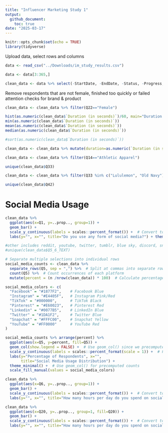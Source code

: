 ```yaml
---
title: "Influencer Marketing Study 1"
output: 
  github_document:
    toc: true
date: "2025-03-17"
---
```


```r
knitr::opts_chunk$set(echo = TRUE)
library(tidyverse)
```

Upload data, select rows and columns
```r
data <- read_csv("../Downloads/im_study_results.csv")

data <- data[3:365,]

clean_data <- data %>% select(-StartDate, -EndDate, -Status, -Progress, -Finished, -RecordedDate, -RecipientFirstName, -RecipientLastName, -RecipientEmail, -ExternalReference, -DistributionChannel, -UserLanguage, -LocationLatitude, -LocationLongitude)
```

Remove respondents that are not female, finished too quickly or failed attention checks for brand & product
```r
clean_data <- clean_data %>% filter(Q22=="Female")

hist(as.numeric(clean_data$`Duration (in seconds)`)/60, main="Duration in Minutes")
min(as.numeric(clean_data$`Duration (in seconds)`))
mean(as.numeric(clean_data$`Duration (in seconds)`))
median(as.numeric(clean_data$`Duration (in seconds)`))

#sort(as.numeric(clean_data$`Duration (in seconds)`))

clean_data <- clean_data %>% mutate(duration=as.numeric(`Duration (in seconds)`)) %>% filter(duration>120)

clean_data <- clean_data %>% filter(Q14=="Athletic Apparel")

unique(clean_data$Q33)

clean_data <- clean_data %>% filter(Q33 %in% c("Lululemon", "Old Navy"))

unique(clean_data$Q42)
```

# Social Media Usage 

```r
clean_data %>%
  ggplot(aes(x=Q1, y=..prop.., group=1)) + 
  geom_bar() + 
  scale_y_continuous(labels = scales::percent_format()) +  # Convert to percentage format
  labs(y="", x="", title="Do you use any form of social media?") + theme_minimal()

#other includes reddit, youtube, twitter, tumblr, blue sky, discord, snapchat, and a couple others 
#unique(clean_data$Q5_6_TEXT)

# Separate multiple selections into individual rows
social_media_counts <- clean_data %>%
  separate_rows(Q5, sep = ",") %>%  # Split at commas into separate rows
  count(Q5) %>%  # Count occurrences of each platform
  mutate(percent = (n /nrow(clean_data)) * 100)  # Calculate percentage

social_media_colors <- c(
  "Facebook" = "#1877F2",    # Facebook Blue
  "Instagram" = "#E4405F",   # Instagram Pink/Red
  "TikTok" = "#000000",      # TikTok Black
  "Pinterest" = "#E60023",   # Pinterest Red
  "Linkedin" = "#0077B5",    # LinkedIn Blue
  "Twitter" = "#1DA1F2",     # Twitter Blue
  "Snapchat" = "#FFFC00",    # Snapchat Yellow
  "YouTube" = "#FF0000"      # YouTube Red
)

social_media_counts %>% arrange(percent) %>% 
  ggplot(aes(x=Q5, y=percent, fill=Q5)) + 
  geom_col(show.legend = FALSE) +  # Use geom_col() since we precomputed counts
  scale_y_continuous(labels = scales::percent_format(scale = 1)) +  # Format percentages
  labs(y="Percentage of Respondents", x="", 
       title="Social Media Usage Distribution") + 
  theme_minimal() +  # Use geom_col() for precomputed counts
  scale_fill_manual(values = social_media_colors) 

clean_data %>%
  ggplot(aes(x=Q6, y=..prop.., group=1)) + 
  geom_bar() + 
  scale_y_continuous(labels = scales::percent_format()) +  # Convert to percentage format
  labs(y="", x="", title="How many hours per day do you spend on social media?") + theme_minimal()

clean_data %>%
  ggplot(aes(x=Q20, y=..prop.., group=1, fill=Q20)) + 
  geom_bar() + 
  scale_y_continuous(labels = scales::percent_format()) +  # Convert to percentage format
  labs(y="", x="", title="How many hours per day do you spend on social media?") + theme_minimal() + coord_flip()
```






